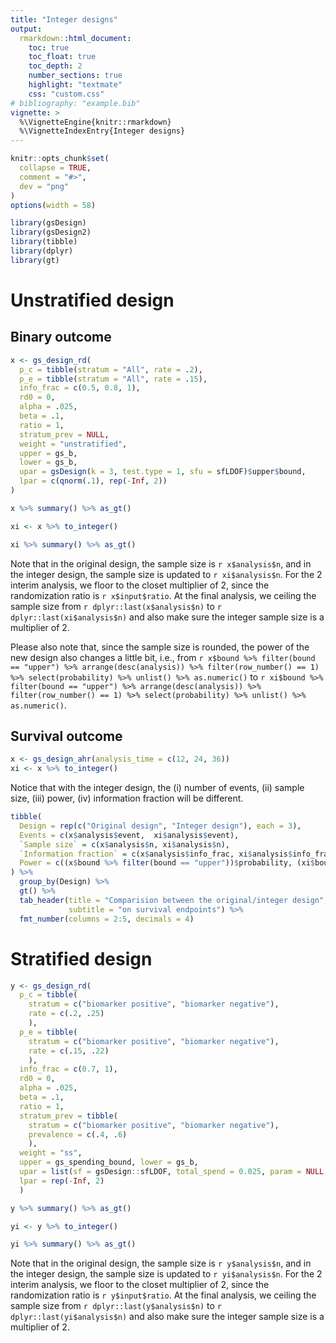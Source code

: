 ```yaml
---
title: "Integer designs"
output:
  rmarkdown::html_document:
    toc: true
    toc_float: true
    toc_depth: 2
    number_sections: true
    highlight: "textmate"
    css: "custom.css"
# bibliography: "example.bib"
vignette: >
  %\VignetteEngine{knitr::rmarkdown}
  %\VignetteIndexEntry{Integer designs}
---
```

```r
knitr::opts_chunk$set(
  collapse = TRUE,
  comment = "#>",
  dev = "png"
)
options(width = 58)
```

```r
library(gsDesign)
library(gsDesign2)
library(tibble)
library(dplyr)
library(gt)
```

# Unstratified design

## Binary outcome
```r
x <- gs_design_rd(
  p_c = tibble(stratum = "All", rate = .2),
  p_e = tibble(stratum = "All", rate = .15),
  info_frac = c(0.5, 0.8, 1),
  rd0 = 0,
  alpha = .025,
  beta = .1,
  ratio = 1,
  stratum_prev = NULL,
  weight = "unstratified",
  upper = gs_b,
  lower = gs_b,
  upar = gsDesign(k = 3, test.type = 1, sfu = sfLDOF)$upper$bound,
  lpar = c(qnorm(.1), rep(-Inf, 2))
)

x %>% summary() %>% as_gt()
```

```r
xi <- x %>% to_integer()

xi %>% summary() %>% as_gt()
```

Note that in the original design, the sample size is `r x$analysis$n`, and in the integer design, the sample size is updated to `r xi$analysis$n`. For the 2 interim analysis, we floor to the closet multiplier of 2, since the randomization ratio is `r x$input$ratio`. At the final analysis, we ceiling the sample size from `r dplyr::last(x$analysis$n)` to `r dplyr::last(xi$analysis$n)` and also make sure the integer sample size is a multiplier of 2.

Please also note that, since the sample size is rounded, the power of the new design also changes a little bit, i.e., from `r x$bound %>% filter(bound == "upper") %>% arrange(desc(analysis)) %>% filter(row_number() == 1) %>% select(probability) %>% unlist() %>% as.numeric()` to `r xi$bound %>% filter(bound == "upper") %>% arrange(desc(analysis)) %>% filter(row_number() == 1) %>% select(probability) %>% unlist() %>% as.numeric()`.

## Survival outcome
```r
x <- gs_design_ahr(analysis_time = c(12, 24, 36))
xi <- x %>% to_integer()
```

Notice that with the integer design, the (i) number of events, (ii) sample size, (iii) power, (iv) information fraction will be different.

```r
tibble(
  Design = rep(c("Original design", "Integer design"), each = 3),
  Events = c(x$analysis$event,  xi$analysis$event),
  `Sample size` = c(x$analysis$n, xi$analysis$n),
  `Information fraction` = c(x$analysis$info_frac, xi$analysis$info_frac),
  Power = c((x$bound %>% filter(bound == "upper"))$probability, (xi$bound %>% filter(bound == "upper"))$probability)
) %>% 
  group_by(Design) %>% 
  gt() %>% 
  tab_header(title = "Comparision between the original/integer design",
             subtitle = "on survival endpoints") %>% 
  fmt_number(columns = 2:5, decimals = 4)
```


# Stratified design

```r
y <- gs_design_rd(
  p_c = tibble(
    stratum = c("biomarker positive", "biomarker negative"),
    rate = c(.2, .25)
    ),
  p_e = tibble(
    stratum = c("biomarker positive", "biomarker negative"),
    rate = c(.15, .22)
    ),
  info_frac = c(0.7, 1),
  rd0 = 0,
  alpha = .025,
  beta = .1,
  ratio = 1,
  stratum_prev = tibble(
    stratum = c("biomarker positive", "biomarker negative"),
    prevalence = c(.4, .6)
    ),
  weight = "ss",
  upper = gs_spending_bound, lower = gs_b,
  upar = list(sf = gsDesign::sfLDOF, total_spend = 0.025, param = NULL, timing = NULL),
  lpar = rep(-Inf, 2)
  )

y %>% summary() %>% as_gt()
```

```r
yi <- y %>% to_integer()

yi %>% summary() %>% as_gt()
```

Note that in the original design, the sample size is `r y$analysis$n`, and in the integer design, the sample size is updated to `r yi$analysis$n`. For the 2 interim analysis, we floor to the closet multiplier of 2, since the randomization ratio is `r y$input$ratio`. At the final analysis, we ceiling the sample size from `r dplyr::last(y$analysis$n)` to `r dplyr::last(yi$analysis$n)` and also make sure the integer sample size is a multiplier of 2.
